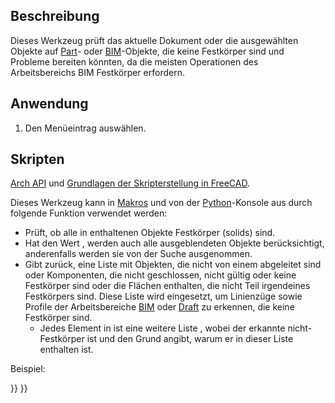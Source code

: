 <languages/>

{{Docnav/de
|[[Arch_MergeWalls/de|WändeZusammenführen]]
|[[Arch_ToggleIfcBrepFlag/de|IfcBrepKennzeichnungUmschalten]]
|[[BIM_Workbench/de|BIM]]
|IconL=Arch_MergeWalls.svg
|IconR=Arch_ToggleIfcBrepFlag.svg
|IconC=Workbench_BIM.svg
}}

{{VeryImportantMessage|DIESER BEFEHL IST BESTANDTEIL DES INTEGRIERTEN ARBEITSBEREICHS [[BIM_Workbench/de|BIM]] IN V1.0<br>
Diese Seite wurde für diese Version aktualisiert.}}

{{GuiCommand/de
|Name=Arch Check
|Name/de=Arch Überprüfen
|MenuLocation=Utils → Check
|Workbenches=[[BIM_Workbench/de|BIM]]
|SeeAlso=[[Arch_CloseHoles/de|Arch LöcherSchließen]]
}}

<span id="Description"></span>
==Beschreibung==

Dieses Werkzeug prüft das aktuelle Dokument oder die ausgewählten Objekte auf [[Part_Workbench/de|Part]]- oder [[BIM_Workbench/de|BIM]]-Objekte, die keine Festkörper sind und Probleme bereiten könnten, da die meisten Operationen des Arbeitsbereichs BIM Festkörper erfordern.

<span id="Usage"></span>
==Anwendung==

# Den Menüeintrag {{MenuCommand|Utils → [[Image:Arch_Check.svg|16px]] Check}} auswählen.

<span id="Scripting"></span>
==Skripten==

{{Emphasis|Siehe auch:}} [[Arch_API/de|Arch API]] und [[FreeCAD_Scripting_Basics/de|Grundlagen der Skripterstellung in FreeCAD]].

Dieses Werkzeug kann in [[Macros/de|Makros]] und von der [[Python/de|Python]]-Konsole aus durch folgende Funktion verwendet werden:
{{Code|code=
list_bad = check(objectslist, includehidden=False)
}}

* Prüft, ob alle in {{incode|objectslist}} enthaltenen Objekte Festkörper (solids) sind.
* Hat {{incode|includehidden}} den Wert {{incode|True}}, werden auch alle ausgeblendeten Objekte berücksichtigt, anderenfalls werden sie von der Suche ausgenommen.
* Gibt {{incode|list_bad}} zurück, eine Liste mit Objekten, die nicht von einem {{incode|Part::Feature}} abgeleitet sind oder Komponenten, die nicht geschlossen, nicht gültig oder keine Festkörper sind oder die Flächen enthalten, die nicht Teil irgendeines Festkörpers sind. Diese Liste wird eingesetzt, um Linienzüge sowie Profile der Arbeitsbereiche [[BIM_Workbench/de|BIM]] oder [[Draft_Workbench/de|Draft]] zu erkennen, die keine Festkörper sind.
** Jedes Element in {{incode|list_bad}} ist eine weitere Liste {{incode|[object, message]}}, wobei {{incode|object}} der erkannte nicht-Festkörper ist und {{incode|message}} den Grund angibt, warum er in dieser Liste enthalten ist.

Beispiel:

{{Code|code=
import FreeCAD, Draft, Arch

p1 = FreeCAD.Vector(0, 0, 0)
p2 = FreeCAD.Vector(2000, 0, 0)
baseline = Draft.makeLine(p1, p2)
Wall1 = Arch.makeWall(baseline, length=None, width=150, height=2000)
FreeCAD.ActiveDocument.recompute()

Wall2 = Arch.makeWall(None, length=2000, width=200, height=1000)
FreeCAD.ActiveDocument.recompute()

Circle = Draft.makeCircle(450)
Wire = Draft.makeWire([FreeCAD.Vector(1000, 0, 0), FreeCAD.Vector(1500, 1000, 0), FreeCAD.Vector(2500, -1000, 0)])

list_bad = Arch.check([Wall1, Wall2, Circle, Wire], includehidden=True)
print(list_bad)
}}


{{Docnav/de
|[[Arch_MergeWalls/de|WändeZusammenführen]]
|[[Arch_ToggleIfcBrepFlag/de|IfcBrepKennzeichnungUmschalten]]
|[[BIM_Workbench/de|BIM]]
|IconL=Arch_MergeWalls.svg
|IconR=Arch_ToggleIfcBrepFlag.svg
|IconC=Workbench_BIM.svg
}}

{{BIM_Tools_navi{{#translation:}}}}
{{Userdocnavi{{#translation:}}}}